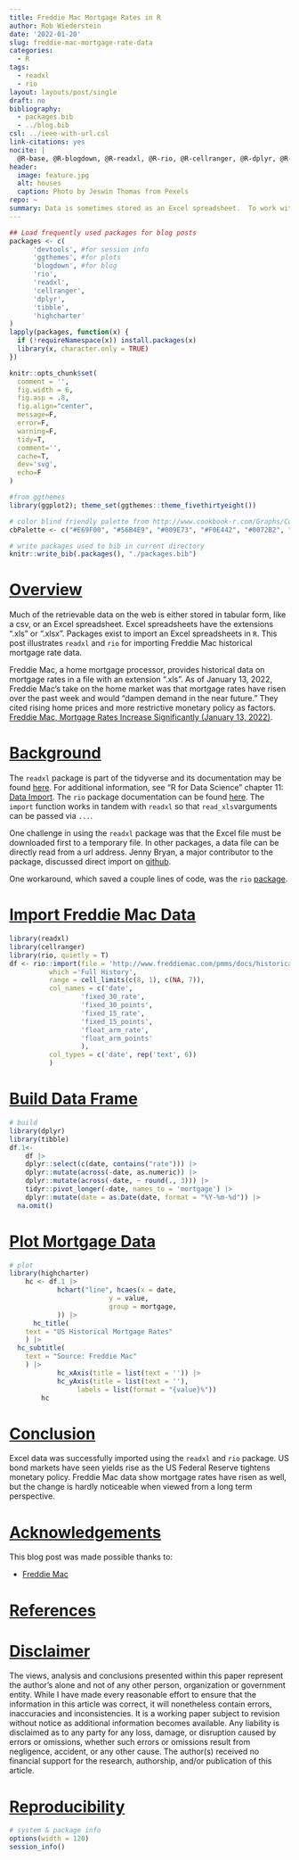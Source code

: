 ```yaml
---
title: Freddie Mac Mortgage Rates in R
author: Rob Wiederstein
date: '2022-01-20'
slug: freddie-mac-mortgage-rate-data
categories:
  - R
tags:
  - readxl
  - rio
layout: layouts/post/single
draft: no
bibliography:
  - packages.bib
  - ../blog.bib
csl: ../ieee-with-url.csl
link-citations: yes
nocite: |
  @R-base, @R-blogdown, @R-readxl, @R-rio, @R-cellranger, @R-dplyr, @R-tibble, @R-highcharter
header:
  image: feature.jpg
  alt: houses
  caption: Photo by Jeswin Thomas from Pexels
repo: ~
summary: Data is sometimes stored as an Excel spreadsheet.  To work with it in `R`, it must be imported using a package. This project imports an excel spreadsheet of Freddie Mac mortgage rates using the `rio` and `readxl` packages.
---
```



```r
## Load frequently used packages for blog posts
packages <- c(
      'devtools', #for session info
      'ggthemes', #for plots
      'blogdown', #for blog
      'rio',
      'readxl',
      'cellranger',
      'dplyr',
      'tibble',
      'highcharter'
)
lapply(packages, function(x) {
  if (!requireNamespace(x)) install.packages(x)
  library(x, character.only = TRUE)
})
```

```r
knitr::opts_chunk$set(
  comment = '',
  fig.width = 6,
  fig.asp = .8,
  fig.align="center",
  message=F,
  error=F,
  warning=F,
  tidy=T,
  comment='',
  cache=T,
  dev='svg',
  echo=F
)
```

```r
#from ggthemes
library(ggplot2); theme_set(ggthemes::theme_fivethirtyeight())
```

```r
# color blind friendly palette from http://www.cookbook-r.com/Graphs/Colors_(ggplot2)/
cbPalette <- c("#E69F00", "#56B4E9", "#009E73", "#F0E442", "#0072B2", "#D55E00", "#CC79A7", "#000000")
```

```r
# write packages used to bib in current directory
knitr::write_bib(.packages(), "./packages.bib")
```


# [Overview](#overview)

Much of the retrievable data on the web is either stored in tabular form, like a csv, or an Excel spreadsheet.  Excel spreadsheets have the extensions ".xls" or ".xlsx". Packages exist to import an Excel spreadsheets in `R`. This post illustrates `readxl` and `rio` for importing Freddie Mac historical mortgage rate data. 

Freddie Mac, a home mortgage processor, provides historical data on mortgage rates in a file with an extension ".xls". As of January 13, 2022, Freddie Mac's take on the home market was that mortgage rates have risen over the past week and would "dampen demand in the near future."  They cited rising home prices and more restrictive monetary policy as factors. [Freddie Mac, Mortgage Rates Increase Significantly (January 13, 2022)](http://www.freddiemac.com/pmms/).

# [Background](#background)

The `readxl` package is part of the tidyverse and its documentation may be found [here](https://readxl.tidyverse.org). For additional information, see "R for Data Science" chapter 11: [Data Import](https://r4ds.had.co.nz/data-import.html).  The `rio` package documentation can be found [here](https://thomasleeper.com/rio/reference/import.html).  The `import` function works in tandem with `readxl` so that `read_xls`varguments can be passed via `...`.

One challenge in using the `readxl` package was that the Excel file must be downloaded first to a temporary file.  In other packages, a data file can be directly read from a url address.  Jenny Bryan, a major contributor to the package, discussed direct import on [github](https://github.com/tidyverse/readxl/issues/278).

One workaround, which saved a couple lines of code, was the `rio` [package](https://github.com/leeper/rio).

# [Import Freddie Mac Data](#import)

```r
library(readxl)
library(cellranger)
library(rio, quietly = T)
df <- rio::import(file = 'http://www.freddiemac.com/pmms/docs/historicalweeklydata.xls',
		  which ='Full History',
		  range = cell_limits(c(8, 1), c(NA, 7)),
		  col_names = c('date',
		  	      'fixed_30_rate',
		  	      'fixed_30_points',
		  	      'fixed_15_rate',
		  	      'fixed_15_points',
		  	      'float_arm_rate',
		  	      'float_arm_points'
		  	      ),
		  col_types = c('date', rep('text', 6))
		  )
```

# [Build Data Frame](#build)

```r
# build
library(dplyr)
library(tibble)
df.1<-
	df |>
	dplyr::select(c(date, contains("rate"))) |>
	dplyr::mutate(across(-date, as.numeric)) |>
	dplyr::mutate(across(-date, ~ round(., 3))) |>
	tidyr::pivot_longer(-date, names_to = 'mortgage') |>
	dplyr::mutate(date = as.Date(date, format = "%Y-%m-%d")) |> 
  na.omit()
```


# [Plot Mortgage Data](#plot)

```r
# plot
library(highcharter)
	hc <- df.1 |>
			hchart("line", hcaes(x = date,
					     y = value,
					     group = mortgage,
			)) |>
	  hc_title(
    text = "US Historical Mortgage Rates"
    ) |> 
  hc_subtitle(
    text = "Source: Freddie Mac"
    ) |> 
			hc_xAxis(title = list(text = '')) |>
			hc_yAxis(title = list(text = ''),
				 labels = list(format = "{value}%"))
		hc
```


# [Conclusion](#conclusion)

Excel data was successfully imported using the `readxl` and `rio` package.  US bond markets have seen yields rise as the US Federal Reserve tightens monetary policy.  Freddie Mac data show mortgage rates have risen as well, but the change is hardly noticeable when viewed from a long term perspective.

# [Acknowledgements](#acknowledge)

This blog post was made possible thanks to:

- [Freddie Mac](http://www.freddiemac.com/pmms/)

# [References](#reference)

<div id="refs"></div>

# [Disclaimer](#disclaimer)

The views, analysis and conclusions presented within this paper represent the author’s alone and not of any other person, organization or government entity. While I have made every reasonable effort to ensure that the information in this article was correct, it will nonetheless contain errors, inaccuracies and inconsistencies. It is a working paper subject to revision without notice as additional information becomes available. Any liability is disclaimed as to any party for any loss, damage, or disruption caused by errors or omissions, whether such errors or omissions result from negligence, accident, or any other cause. The author(s) received no financial support for the research, authorship, and/or publication of this article.

# [Reproducibility](#reproduce)

```r
# system & package info
options(width = 120)
session_info()
```
